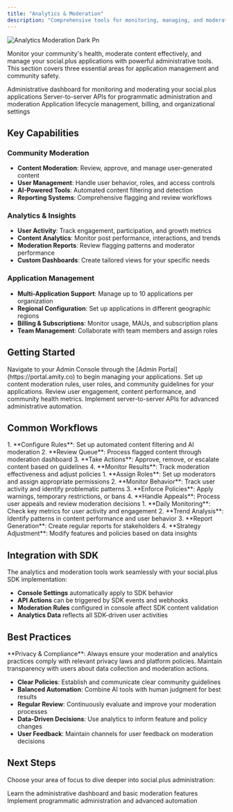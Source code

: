 ```yaml
---
title: "Analytics & Moderation"
description: "Comprehensive tools for monitoring, managing, and moderating your social.plus applications"
---
```


![Analytics Moderation Dark Pn](/images/Analytics-Moderation-Dark.png)


Monitor your community's health, moderate content effectively, and manage your social.plus applications with powerful administrative tools. This section covers three essential areas for application management and community safety.

<CardGroup cols={3}>
  <Card title="social.plus Console" icon="chart-line" href="/analytics-and-moderation/console/overview">
    Administrative dashboard for monitoring and moderating your social.plus applications
  </Card>
  <Card title="APIs & Services" icon="code" href="/analytics-and-moderation/social+-apis-and-services/README">
    Server-to-server APIs for programmatic administration and moderation
  </Card>
  <Card title="social.plus Portal" icon="building" href="/analytics-and-moderation/social+-portal/README">
    Application lifecycle management, billing, and organizational settings
  </Card>
</CardGroup>

## Key Capabilities

### **Community Moderation**

- **Content Moderation**: Review, approve, and manage user-generated content
- **User Management**: Handle user behavior, roles, and access controls
- **AI-Powered Tools**: Automated content filtering and detection
- **Reporting Systems**: Comprehensive flagging and review workflows

### **Analytics & Insights**

- **User Activity**: Track engagement, participation, and growth metrics
- **Content Analytics**: Monitor post performance, interactions, and trends
- **Moderation Reports**: Review flagging patterns and moderator performance
- **Custom Dashboards**: Create tailored views for your specific needs

### **Application Management**

- **Multi-Application Support**: Manage up to 10 applications per organization
- **Regional Configuration**: Set up applications in different geographic regions
- **Billing & Subscriptions**: Monitor usage, MAUs, and subscription plans
- **Team Management**: Collaborate with team members and assign roles

## Getting Started

<Steps>
  <Step title="Access Your Console">
    Navigate to your Admin Console through the [Admin Portal](https://portal.amity.co) to begin managing your applications.
  </Step>
  <Step title="Configure Moderation">
    Set up content moderation rules, user roles, and community guidelines for your applications.
  </Step>
  <Step title="Monitor Analytics">
    Review user engagement, content performance, and community health metrics.
  </Step>
  <Step title="Integrate APIs">
    Implement server-to-server APIs for advanced administrative automation.
  </Step>
</Steps>

## Common Workflows

<AccordionGroup>
  <Accordion title="Content Moderation Workflow">
    1. **Configure Rules**: Set up automated content filtering and AI moderation
    2. **Review Queue**: Process flagged content through moderation dashboard
    3. **Take Actions**: Approve, remove, or escalate content based on guidelines
    4. **Monitor Results**: Track moderation effectiveness and adjust policies
  </Accordion>
  <Accordion title="User Management Workflow">
    1. **Assign Roles**: Set up moderators and assign appropriate permissions
    2. **Monitor Behavior**: Track user activity and identify problematic patterns
    3. **Enforce Policies**: Apply warnings, temporary restrictions, or bans
    4. **Handle Appeals**: Process user appeals and review moderation decisions
  </Accordion>
  <Accordion title="Analytics Review Workflow">
    1. **Daily Monitoring**: Check key metrics for user activity and engagement
    2. **Trend Analysis**: Identify patterns in content performance and user behavior
    3. **Report Generation**: Create regular reports for stakeholders
    4. **Strategy Adjustment**: Modify features and policies based on data insights
  </Accordion>
</AccordionGroup>

## Integration with SDK

The analytics and moderation tools work seamlessly with your social.plus SDK implementation:

- **Console Settings** automatically apply to SDK behavior
- **API Actions** can be triggered by SDK events and webhooks
- **Moderation Rules** configured in console affect SDK content validation
- **Analytics Data** reflects all SDK-driven user activities

## Best Practices

<Warning>
  **Privacy & Compliance**: Always ensure your moderation and analytics practices comply with relevant privacy laws and platform policies. Maintain transparency with users about data collection and moderation actions.
</Warning>

- **Clear Policies**: Establish and communicate clear community guidelines
- **Balanced Automation**: Combine AI tools with human judgment for best results
- **Regular Review**: Continuously evaluate and improve your moderation processes
- **Data-Driven Decisions**: Use analytics to inform feature and policy changes
- **User Feedback**: Maintain channels for user feedback on moderation decisions

## Next Steps

Choose your area of focus to dive deeper into social.plus administration:

<CardGroup cols={2}>
  <Card title="Start with Console" icon="display-chart-up" href="/analytics-and-moderation/console/getting-started/overview">
    Learn the administrative dashboard and basic moderation features
  </Card>
  <Card title="Explore APIs" icon="code" href="/analytics-and-moderation/social+-apis-and-services/README">
    Implement programmatic administration and advanced automation
  </Card>
</CardGroup>
